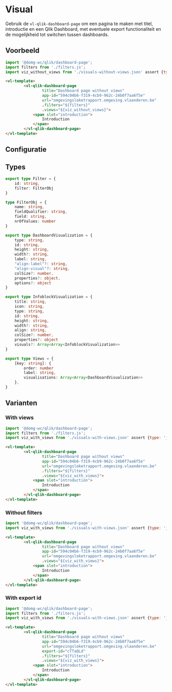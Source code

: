 
# Visual

Gebruik de <code>vl-qlik-dashboard-page</code> om een pagina te maken met titel, introductie en een Qlik Dashboard, met eventuele export functionaliteit en de mogelijkheid tot switchen tussen dashboards.

## Voorbeeld

```js
import '@domg-wc/qlik/dashboard-page';
import filters from './filters.js';
import viz_without_views from './visuals-without-views.json' assert {type: 'json'}
```

```html
<vl-template>
        <vl-qlik-dashboard-page
                title="Dashboard page without views"
                app-id="594c04b6-f319-4cb9-962c-24b0f7aa6f5e"
                url="omgevingsloketrapport.omgeving.vlaanderen.be"
                .filters="${filters}"
                .views="${viz_without_views}">
            <span slot="introduction">
                Introduction
            </span>
        </vl-qlik-dashboard-page>
</vl-template>
```

<DocsStory id="qlik-qlik-dashboard-page--qlik-dashboard-page-without-views"/>

## Configuratie

<ArgsTable story={PRIMARY_STORY}/>


## Types

```ts
export type Filter = {
    id: string,
    filter: FilterObj
}

type FilterObj = {
    name: string,
    fieldQualifier: string,
    field: string,
    nrOfValues: number
}

export type DashboardVisualization = {
    type: string,
    id: string,
    height: string,
    width?: string,
    label: string,
    "align-label"?: string,
    "align-visual"?: string,
    colSize?: number,
    properties?: object,
    options?: object
}

export type InfoblockVisualization = {
    title: string,
    icon: string,
    type: string,
    id: string,
    height: string,
    width?: string,
    align: string,
    colSize?: number,
    properties?: object
    visuals?: Array<Array<InfoblockVisualization>>
}

export type Views = {
    [key: string]: {
        order: number
        label: string,
        visualisations: Array<Array<DashboardVisualization>>
    },
}
```

## Varianten

### With views

```js
import '@domg-wc/qlik/dashboard-page';
import filters from './filters.js';
import viz_with_views from './visuals-with-views.json' assert {type: 'json'}
```

```html
<vl-template>
        <vl-qlik-dashboard-page
                title="Dashboard page without views"
                app-id="594c04b6-f319-4cb9-962c-24b0f7aa6f5e"
                url="omgevingsloketrapport.omgeving.vlaanderen.be"
                .filters="${filters}"
                .views="${viz_with_views}">
            <span slot="introduction">
                Introduction
            </span>
        </vl-qlik-dashboard-page>
</vl-template>
```

<DocsStory id="qlik-qlik-dashboard-page--qlik-dashboard-page-with-views"/>

### Without filters

```js
import '@domg-wc/qlik/dashboard-page';
import viz_with_views from './visuals-with-views.json' assert {type: 'json'}
```

```html
<vl-template>
        <vl-qlik-dashboard-page
                title="Dashboard page without views"
                app-id="594c04b6-f319-4cb9-962c-24b0f7aa6f5e"
                url="omgevingsloketrapport.omgeving.vlaanderen.be"
                .views="${viz_with_views}">
            <span slot="introduction">
                Introduction
            </span>
        </vl-qlik-dashboard-page>
</vl-template>
```

<DocsStory id="qlik-qlik-dashboard-page--qlik-dashboard-page-without-filters"/>

### With export id

```js
import '@domg-wc/qlik/dashboard-page';
import filters from './filters.js';
import viz_with_views from './visuals-with-views.json' assert {type: 'json'}
```

```html
<vl-template>
        <vl-qlik-dashboard-page
                title="Dashboard page without views"
                app-id="594c04b6-f319-4cb9-962c-24b0f7aa6f5e"
                url="omgevingsloketrapport.omgeving.vlaanderen.be"
                export-id="cTTaQLd"
                .filters="${filters}"
                .views="${viz_with_views}">
            <span slot="introduction">
                Introduction
            </span>
        </vl-qlik-dashboard-page>
</vl-template>
```

<DocsStory id="qlik-qlik-dashboard-page--qlik-dashboard-page-with-export-id"/>

